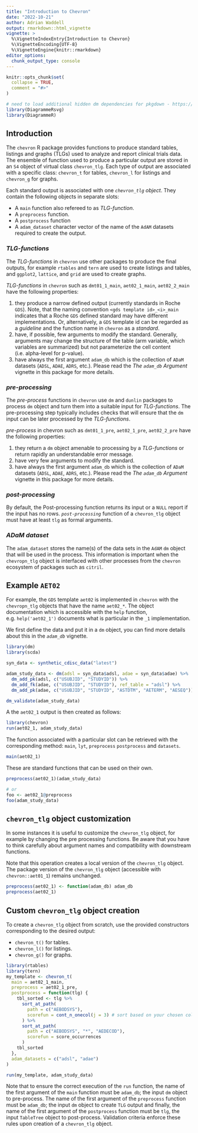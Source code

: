 ```yaml
---
title: "Introduction to Chevron"
date: "2022-10-21"
author: Adrian Waddell
output: rmarkdown::html_vignette
vignette: >
  %\VignetteIndexEntry{Introduction to Chevron}
  %\VignetteEncoding{UTF-8}
  %\VignetteEngine{knitr::rmarkdown}
editor_options:
  chunk_output_type: console
---
```


```r
knitr::opts_chunk$set(
  collapse = TRUE,
  comment = "#>"
)

# need to load additional hidden dm dependencies for pkgdown - https://github.com/cynkra/dm/blob/v1.0.0/R/pkgdown.R#L17
library(DiagrammeRsvg)
library(DiagrammeR)
```


## Introduction

The `chevron` R package provides functions to produce standard tables, listings and graphs (TLGs) used to analyze and
report clinical trials data. The ensemble of function used to produce a particular output are stored in an
`S4` object of virtual class `chevron_tlg`. Each type of output are associated with a specific class: `chevron_t` for tables, `chevron_l` for listings and `chevron_g` for graphs.

Each standard output is associated with one  *`chevron_tlg` object*. They contain the following objects in separate slots:

* A `main` function also refereed to as *TLG-function*.
* A `preprocess` function.
* A `postprocess` function
* A `adam_dataset` character vector of the name of the `AdAM` datasets required to create the output.

### *TLG-functions*

The *TLG-functions* in `chevron` use other packages to produce the final outputs, for example `rtables` and `tern` are
used to create listings and tables, and `ggplot2`, `lattice`, and `grid` are used to create graphs.

*TLG-functions* in `chevron` such as `dmt01_1_main`, `aet02_1_main`, `aet02_2_main` have the following properties:

1. they produce a narrow defined output (currently standards in Roche `GDS`). Note, that the naming convention
   `<gds template id>_<i>_main` indicates that a Roche `GDS` defined standard may have different implementations. Or,
    alternatively, a `GDS` template id can be regarded as a *guideline* and the function name in `chevron` as a
    *standard*.
1. have, if possible, few arguments to modify the standard. Generally, arguments may change the structure of the table (arm
variable, which variables are summarized) but not parameterize the cell content (i.e. alpha-level for p-value).
1. have always the first argument `adam_db` which is the collection of `ADaM` datasets (`ADSL`, `ADAE`,
`ADRS`, etc.). Please read the *The `adam_db` Argument* vignette in this package for more details.

### *pre-processing*

The *pre-process* functions in `chevron` use `dm` and `dunlin` packages to process `dm` object and turn them into a
suitable input for *TLG-functions*. The pre-processing step typically includes checks that will ensure that the `dm`
input can be later processed by the *TLG-functions*.

*pre-process* in chevron such as `dmt01_1_pre`, `aet02_1_pre`, `aet02_2_pre` have the following properties:

1. they return a `dm` object amenable to processing by a *TLG-functions* or return rapidly an understandable error
message.
1. have very few arguments to modify the standard.
1. have always the first argument `adam_db` which is the collection of `ADaM` datasets (`ADSL`, `ADAE`,
`ADRS`, etc.). Please read the *The `adam_db` Argument* vignette in this package for more details.

### *post-processing*

By default, the Post-processing function returns its input or a `NULL` report if the input has no rows. *`post-processing`* function of a `chevron_tlg` object must have at least `tlg` as formal arguments.

### *ADaM dataset*

The `adam_dataset` stores the name(s) of the data sets in the `AdAM` `dm` object that will be used in the process. This
information is important when the `chevropn_tlg` object is interfaced with other processes from the `chevron` ecosystem of packages
such as `citril`.

## Example `AET02`

For example, the `GDS` template `aet02` is implemented in `chevron` with the `chevropn_tlg` objects that have the name `aet02_*`. The
object documentation which is accessible with the `help` function, e.g. `help('aet02_1')` documents what is particular
in the `_1` implementation.

We first define the data and put it in a `dm` object, you can find more details about this in the *`adam_db`* vignette.

```r
library(dm)
library(scda)

syn_data <- synthetic_cdisc_data("latest")

adam_study_data <- dm(adsl = syn_data$adsl, adae = syn_data$adae) %>%
  dm_add_pk(adsl, c("USUBJID", "STUDYID")) %>%
  dm_add_fk(adae, c("USUBJID", "STUDYID"), ref_table = "adsl") %>%
  dm_add_pk(adae, c("USUBJID", "STUDYID", "ASTDTM", "AETERM", "AESEQ"))

dm_validate(adam_study_data)
```

A the `aet02_1` output is then created as follows:

```r
library(chevron)
run(aet02_1, adam_study_data)
```

The function associated with a particular slot can be retrieved with the corresponding method: `main`, `lyt`, `preprocess` `postprocess` and `datasets`.

```r
main(aet02_1)
```

These are standard functions that can be used on their own.

```r
preprocess(aet02_1)(adam_study_data)

# or
foo <- aet02_1@preprocess
foo(adam_study_data)
```

## `chevron_tlg` object customization

In some instances it is useful to customize the `chevron_tlg` object, for example by changing the pre processing functions. Be aware that you have to think carefully about argument names and compatibility with downstream functions.

Note that this operation creates a local version of the `chevron_tlg` object. The package version of the `chevron_tlg`
object (accessible with `chevron::aet01_1`) remains unchanged.

```r
preprocess(aet02_1) <- function(adam_db) adam_db
preprocess(aet02_1)
```

## Custom `chevron_tlg` object creation

To create a `chevron_tlg` object from scratch, use the provided constructors corresponding to the desired output:

* `chevron_t()` for tables.
* `chevron_l()` for listings.
* `chevron_g()` for graphs.

```r
library(rtables)
library(tern)
my_template <- chevron_t(
  main = aet02_1_main,
  preprocess = aet02_1_pre,
  postprocess = function(tlg) {
    tbl_sorted <- tlg %>%
      sort_at_path(
        path = c("AEBODSYS"),
        scorefun = cont_n_onecol(j = 3) # sort based on your chosen column
      ) %>%
      sort_at_path(
        path = c("AEBODSYS", "*", "AEDECOD"),
        scorefun = score_occurrences
      )
    tbl_sorted
  },
  adam_datasets = c("adsl", "adae")
)

run(my_template, adam_study_data)
```

Note that to ensure the correct execution of the `run` function, the name of the first argument of the `main` function
must be `adam_db`; the input `dm` object to pre-process. The name of the first argument of the `preprocess` function must
be `adam_db`; the input `dm` object to create `TLG` output and finally, the name of the first argument of the
`postprocess` function must be `tlg`, the input `TableTree` object to post-process. Validation criteria enforce these
rules upon creation of a `chevron_tlg` object.
